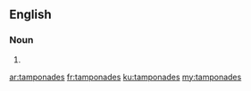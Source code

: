==English==

===Noun===
{{head|en}}

# {{plural of|tamponade}}

[[ar:tamponades]]
[[fr:tamponades]]
[[ku:tamponades]]
[[my:tamponades]]